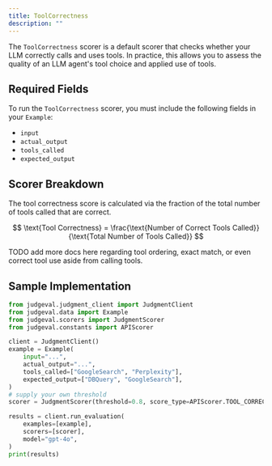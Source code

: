 ```yaml
---
title: ToolCorrectness
description: ""
---
```


The `ToolCorrectness` scorer is a default scorer that checks whether your LLM correctly calls and uses tools. 
In practice, this allows you to assess the quality of an LLM agent's tool choice and applied use of tools.

## Required Fields

To run the `ToolCorrectness` scorer, you must include the following fields in your `Example`:
- `input`
- `actual_output`
- `tools_called`
- `expected_output`

## Scorer Breakdown

The tool correctness score is calculated via the fraction of the total number of tools called that are correct.

$$
\text{Tool Correctness} = \frac{\text{Number of Correct Tools Called}}{\text{Total Number of Tools Called}}
$$

TODO add more docs here regarding tool ordering, exact match, or even correct tool use aside from calling tools.

## Sample Implementation 

```python tool_correctness.py
from judgeval.judgment_client import JudgmentClient
from judgeval.data import Example
from judgeval.scorers import JudgmentScorer
from judgeval.constants import APIScorer

client = JudgmentClient()
example = Example(
    input="...",
    actual_output="...",
    tools_called=["GoogleSearch", "Perplexity"],
    expected_output=["DBQuery", "GoogleSearch"],
)
# supply your own threshold
scorer = JudgmentScorer(threshold=0.8, score_type=APIScorer.TOOL_CORRECTNESS)

results = client.run_evaluation(
    examples=[example],
    scorers=[scorer],
    model="gpt-4o",
)
print(results)
```
